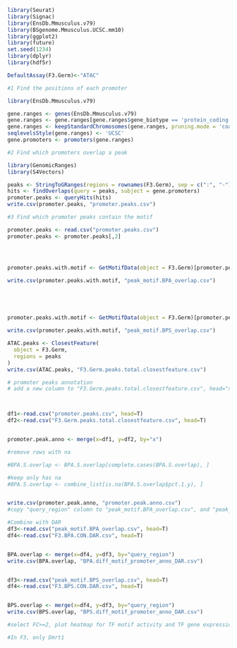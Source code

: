 

```r
library(Seurat)
library(Signac)
library(EnsDb.Mmusculus.v79)    
library(BSgenome.Mmusculus.UCSC.mm10)
library(ggplot2)
library(future)
set.seed(1234)
library(dplyr)
library(hdf5r)
```



```r
DefaultAssay(F3.Germ)<-"ATAC"
```


```r
#1 Find the positions of each promoter

library(EnsDb.Mmusculus.v79)

gene.ranges <- genes(EnsDb.Mmusculus.v79)
gene.ranges <- gene.ranges[gene.ranges$gene_biotype == 'protein_coding', ]
gene.ranges <- keepStandardChromosomes(gene.ranges, pruning.mode = 'coarse')
seqlevelsStyle(gene.ranges) <- 'UCSC'
gene.promoters <- promoters(gene.ranges)
```



```r
#2 Find which promoters overlap a peak

library(GenomicRanges)
library(S4Vectors)

peaks <- StringToGRanges(regions = rownames(F3.Germ), sep = c(":", "-"))
hits <- findOverlaps(query = peaks, subject = gene.promoters)
promoter.peaks <- queryHits(hits)
write.csv(promoter.peaks, "promoter.peaks.csv")
```



```r
#3 Find which promoter peaks contain the motif

promoter.peaks <- read.csv("promoter.peaks.csv")
promoter.peaks <- promoter.peaks[,2]




promoter.peaks.with.motif <- GetMotifData(object = F3.Germ)[promoter.peaks, "MA1603.1"]

write.csv(promoter.peaks.with.motif, "peak_motif.BPA_overlap.csv")





promoter.peaks.with.motif <- GetMotifData(object = F3.Germ)[promoter.peaks, "MA1603.1"]

write.csv(promoter.peaks.with.motif, "peak_motif.BPS_overlap.csv")
```




```r
ATAC.peaks <- ClosestFeature(
  object = F3.Germ,
  regions = peaks
)
write.csv(ATAC.peaks, "F3.Germ.peaks.total.closestfeature.csv")
```



```r
# promoter peaks annotation
# add a new column to "F3.Germ.peaks.total.closestfeature.csv", head="x", content=number order, see the file.



df1<-read.csv("promoter.peaks.csv", head=T)
df2<-read.csv("F3.Germ.peaks.total.closestfeature.csv", head=T)


promoter.peak.anno <- merge(x=df1, y=df2, by="x")

#remove rows with na

#BPA.S.overlap <- BPA.S.overlap[complete.cases(BPA.S.overlap), ] 

#keep only has na
#BPA.S.overlap <- combine_list[is.na(BPA.S.overlap$pct.1.y), ]


write.csv(promoter.peak.anno, "promoter.peak.anno.csv")
#copy "query_region" column to "peak_motif.BPA_overlap.csv", and "peak_motif.BPS_overlap.csv"

```





```r
#Combine with DAR
df3<-read.csv("peak_motif.BPA_overlap.csv", head=T)
df4<-read.csv("F3.BPA.CON.DAR.csv", head=T)


BPA.overlap <- merge(x=df4, y=df3, by="query_region")
write.csv(BPA.overlap, "BPA.diff_motif_promoter_anno_DAR.csv")


df3<-read.csv("peak_motif.BPS_overlap.csv", head=T)
df4<-read.csv("F3.BPS.CON.DAR.csv", head=T)


BPS.overlap <- merge(x=df4, y=df3, by="query_region")
write.csv(BPS.overlap, "BPS.diff_motif_promoter_anno_DAR.csv")
```



```r
#select FC>=2, plot heatmap for TF motif activity and TF gene expression

#In F3, only Dmrt1
```




